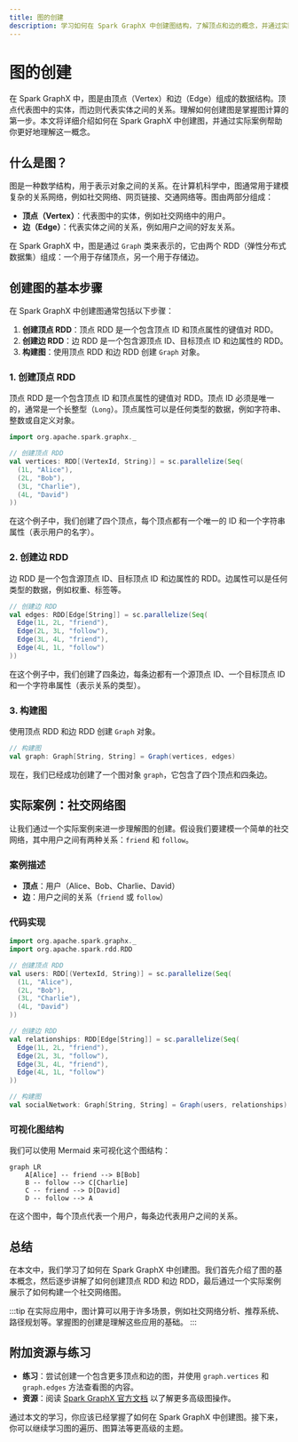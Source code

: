 ```yaml
---
title: 图的创建
description: 学习如何在 Spark GraphX 中创建图结构，了解顶点和边的概念，并通过实际案例掌握图计算的基础知识。
---
```


# 图的创建

在 Spark GraphX 中，图是由顶点（Vertex）和边（Edge）组成的数据结构。顶点代表图中的实体，而边则代表实体之间的关系。理解如何创建图是掌握图计算的第一步。本文将详细介绍如何在 Spark GraphX 中创建图，并通过实际案例帮助你更好地理解这一概念。

## 什么是图？

图是一种数学结构，用于表示对象之间的关系。在计算机科学中，图通常用于建模复杂的关系网络，例如社交网络、网页链接、交通网络等。图由两部分组成：

- **顶点（Vertex）**：代表图中的实体，例如社交网络中的用户。
- **边（Edge）**：代表实体之间的关系，例如用户之间的好友关系。

在 Spark GraphX 中，图是通过 `Graph` 类来表示的，它由两个 RDD（弹性分布式数据集）组成：一个用于存储顶点，另一个用于存储边。

## 创建图的基本步骤

在 Spark GraphX 中创建图通常包括以下步骤：

1. **创建顶点 RDD**：顶点 RDD 是一个包含顶点 ID 和顶点属性的键值对 RDD。
2. **创建边 RDD**：边 RDD 是一个包含源顶点 ID、目标顶点 ID 和边属性的 RDD。
3. **构建图**：使用顶点 RDD 和边 RDD 创建 `Graph` 对象。

### 1. 创建顶点 RDD

顶点 RDD 是一个包含顶点 ID 和顶点属性的键值对 RDD。顶点 ID 必须是唯一的，通常是一个长整型（`Long`）。顶点属性可以是任何类型的数据，例如字符串、整数或自定义对象。

```scala
import org.apache.spark.graphx._

// 创建顶点 RDD
val vertices: RDD[(VertexId, String)] = sc.parallelize(Seq(
  (1L, "Alice"),
  (2L, "Bob"),
  (3L, "Charlie"),
  (4L, "David")
))
```

在这个例子中，我们创建了四个顶点，每个顶点都有一个唯一的 ID 和一个字符串属性（表示用户的名字）。

### 2. 创建边 RDD

边 RDD 是一个包含源顶点 ID、目标顶点 ID 和边属性的 RDD。边属性可以是任何类型的数据，例如权重、标签等。

```scala
// 创建边 RDD
val edges: RDD[Edge[String]] = sc.parallelize(Seq(
  Edge(1L, 2L, "friend"),
  Edge(2L, 3L, "follow"),
  Edge(3L, 4L, "friend"),
  Edge(4L, 1L, "follow")
))
```

在这个例子中，我们创建了四条边，每条边都有一个源顶点 ID、一个目标顶点 ID 和一个字符串属性（表示关系的类型）。

### 3. 构建图

使用顶点 RDD 和边 RDD 创建 `Graph` 对象。

```scala
// 构建图
val graph: Graph[String, String] = Graph(vertices, edges)
```

现在，我们已经成功创建了一个图对象 `graph`，它包含了四个顶点和四条边。

## 实际案例：社交网络图

让我们通过一个实际案例来进一步理解图的创建。假设我们要建模一个简单的社交网络，其中用户之间有两种关系：`friend` 和 `follow`。

### 案例描述

- **顶点**：用户（Alice、Bob、Charlie、David）
- **边**：用户之间的关系（`friend` 或 `follow`）

### 代码实现

```scala
import org.apache.spark.graphx._
import org.apache.spark.rdd.RDD

// 创建顶点 RDD
val users: RDD[(VertexId, String)] = sc.parallelize(Seq(
  (1L, "Alice"),
  (2L, "Bob"),
  (3L, "Charlie"),
  (4L, "David")
))

// 创建边 RDD
val relationships: RDD[Edge[String]] = sc.parallelize(Seq(
  Edge(1L, 2L, "friend"),
  Edge(2L, 3L, "follow"),
  Edge(3L, 4L, "friend"),
  Edge(4L, 1L, "follow")
))

// 构建图
val socialNetwork: Graph[String, String] = Graph(users, relationships)
```

### 可视化图结构

我们可以使用 Mermaid 来可视化这个图结构：

```mermaid
graph LR
    A[Alice] -- friend --> B[Bob]
    B -- follow --> C[Charlie]
    C -- friend --> D[David]
    D -- follow --> A
```

在这个图中，每个顶点代表一个用户，每条边代表用户之间的关系。

## 总结

在本文中，我们学习了如何在 Spark GraphX 中创建图。我们首先介绍了图的基本概念，然后逐步讲解了如何创建顶点 RDD 和边 RDD，最后通过一个实际案例展示了如何构建一个社交网络图。

:::tip
在实际应用中，图计算可以用于许多场景，例如社交网络分析、推荐系统、路径规划等。掌握图的创建是理解这些应用的基础。
:::

## 附加资源与练习

- **练习**：尝试创建一个包含更多顶点和边的图，并使用 `graph.vertices` 和 `graph.edges` 方法查看图的内容。
- **资源**：阅读 [Spark GraphX 官方文档](https://spark.apache.org/docs/latest/graphx-programming-guide.html) 以了解更多高级图操作。

通过本文的学习，你应该已经掌握了如何在 Spark GraphX 中创建图。接下来，你可以继续学习图的遍历、图算法等更高级的主题。